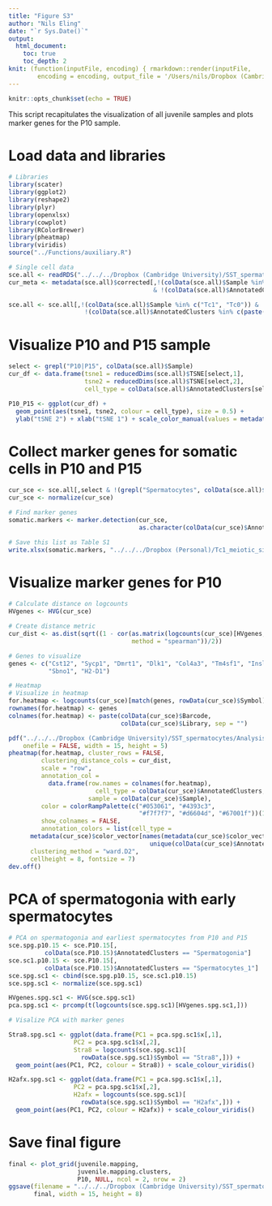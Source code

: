 ```yaml
---
title: "Figure S3"
author: "Nils Eling"
date: "`r Sys.Date()`"
output: 
  html_document:
    toc: true
    toc_depth: 2
knit: (function(inputFile, encoding) { rmarkdown::render(inputFile, 
        encoding = encoding, output_file = '/Users/nils/Dropbox (Cambridge University)/SST_spermatocytes/Analysis/Figures/Fig_S3.html') })
---
```


```r
knitr::opts_chunk$set(echo = TRUE)
```

This script recapitulates the visualization of all juvenile samples and 
plots marker genes for the P10 sample.

# Load data and libraries

```r
# Libraries
library(scater)
library(ggplot2)
library(reshape2)
library(plyr)
library(openxlsx)
library(cowplot)
library(RColorBrewer)
library(pheatmap)
library(viridis)
source("../Functions/auxiliary.R")

# Single cell data
sce.all <- readRDS("../../../Dropbox (Cambridge University)/SST_spermatocytes/Analysis/data/10X_data/SCE_all.rds")
cur_meta <- metadata(sce.all)$corrected[,!(colData(sce.all)$Sample %in% c("Tc1", "Tc0"))
                                        & !(colData(sce.all)$AnnotatedClusters %in% c(paste("NA", 1:5, sep = ""), "Outliers"))]

sce.all <- sce.all[,!(colData(sce.all)$Sample %in% c("Tc1", "Tc0")) & 
                     !(colData(sce.all)$AnnotatedClusters %in% c(paste("NA", 1:5, sep = ""), "Outliers"))]
```

# Visualize P10 and P15 sample

```r
select <- grepl("P10|P15", colData(sce.all)$Sample)
cur_df <- data.frame(tsne1 = reducedDims(sce.all)$TSNE[select,1],
                     tsne2 = reducedDims(sce.all)$TSNE[select,2],
                     cell_type = colData(sce.all)$AnnotatedClusters[select]) 

P10_P15 <- ggplot(cur_df) +
  geom_point(aes(tsne1, tsne2, colour = cell_type), size = 0.5) + 
  ylab("tSNE 2") + xlab("tSNE 1") + scale_color_manual(values = metadata(sce.all)$color_vector)
```

# Collect marker genes for somatic cells in P10 and P15

```r
cur_sce <- sce.all[,select & !(grepl("Spermatocytes", colData(sce.all)$AnnotatedClusters))]
cur_sce <- normalize(cur_sce)

# Find marker genes
somatic.markers <- marker.detection(cur_sce,
                                    as.character(colData(cur_sce)$AnnotatedClusters))

# Save this list as Table S1
write.xlsx(somatic.markers, "../../../Dropbox (Personal)/Tc1_meiotic_silencing/Figures/Supplemental Tables/Table_S3.xlsx")

```

# Visualize marker genes for P10

```r
# Calculate distance on logcounts
HVgenes <- HVG(cur_sce)

# Create distance metric
cur_dist <- as.dist(sqrt((1 - cor(as.matrix(logcounts(cur_sce)[HVgenes,]), 
                                  method = "spearman"))/2))

# Genes to visualize
genes <- c("Cst12", "Sycp1", "Dmrt1", "Dlk1", "Col4a3", "Tm4sf1", "Insl3", "Cd14",
           "Sbno1", "H2-D1")

# Heatmap
# Visualize in heatmap
for.heatmap <- logcounts(cur_sce)[match(genes, rowData(cur_sce)$Symbol),]
rownames(for.heatmap) <- genes
colnames(for.heatmap) <- paste(colData(cur_sce)$Barcode, 
                               colData(cur_sce)$Library, sep = "")

pdf("../../../Dropbox (Cambridge University)/SST_spermatocytes/Analysis/Figures/Fig_S2/P10_heatmap.pdf", 
    onefile = FALSE, width = 15, height = 5)
pheatmap(for.heatmap, cluster_rows = FALSE,
         clustering_distance_cols = cur_dist,
         scale = "row", 
         annotation_col = 
           data.frame(row.names = colnames(for.heatmap),
                        cell_type = colData(cur_sce)$AnnotatedClusters,
                      sample = colData(cur_sce)$Sample),
         color = colorRampPalette(c("#053061", "#4393c3", 
                                    "#f7f7f7", "#d6604d", "#67001f"))(100),
         show_colnames = FALSE, 
         annotation_colors = list(cell_type = 
      metadata(cur_sce)$color_vector[names(metadata(cur_sce)$color_vector) %in%
                                       unique(colData(cur_sce)$AnnotatedClusters)]),
      clustering_method = "ward.D2",
      cellheight = 8, fontsize = 7)
dev.off()
```

# PCA of spermatogonia with early spermatocytes

```r
# PCA on spermatogonia and earliest spermatocytes from P10 and P15
sce.spg.p10.15 <- sce.P10.15[,
          colData(sce.P10.15)$AnnotatedClusters == "Spermatogonia"]
sce.sc1.p10.15 <- sce.P10.15[,
          colData(sce.P10.15)$AnnotatedClusters == "Spermatocytes_1"]
sce.spg.sc1 <- cbind(sce.spg.p10.15, sce.sc1.p10.15)
sce.spg.sc1 <- normalize(sce.spg.sc1)

HVgenes.spg.sc1 <- HVG(sce.spg.sc1)
pca.spg.sc1 <- prcomp(t(logcounts(sce.spg.sc1)[HVgenes.spg.sc1,]))

# Visalize PCA with marker genes

Stra8.spg.sc1 <- ggplot(data.frame(PC1 = pca.spg.sc1$x[,1],
                  PC2 = pca.spg.sc1$x[,2],
                  Stra8 = logcounts(sce.spg.sc1)[
                    rowData(sce.spg.sc1)$Symbol == "Stra8",])) +
  geom_point(aes(PC1, PC2, colour = Stra8)) + scale_colour_viridis()

H2afx.spg.sc1 <- ggplot(data.frame(PC1 = pca.spg.sc1$x[,1],
                  PC2 = pca.spg.sc1$x[,2],
                  H2afx = logcounts(sce.spg.sc1)[
                    rowData(sce.spg.sc1)$Symbol == "H2afx",])) +
  geom_point(aes(PC1, PC2, colour = H2afx)) + scale_colour_viridis()

```

# Save final figure

```r
final <- plot_grid(juvenile.mapping,
                   juvenile.mapping.clusters,
                   P10, NULL, ncol = 2, nrow = 2)
ggsave(filename = "../../../Dropbox (Cambridge University)/SST_spermatocytes/Analysis/Figures/Fig_S2/Fig_S2.pdf", 
       final, width = 15, height = 8)
```
